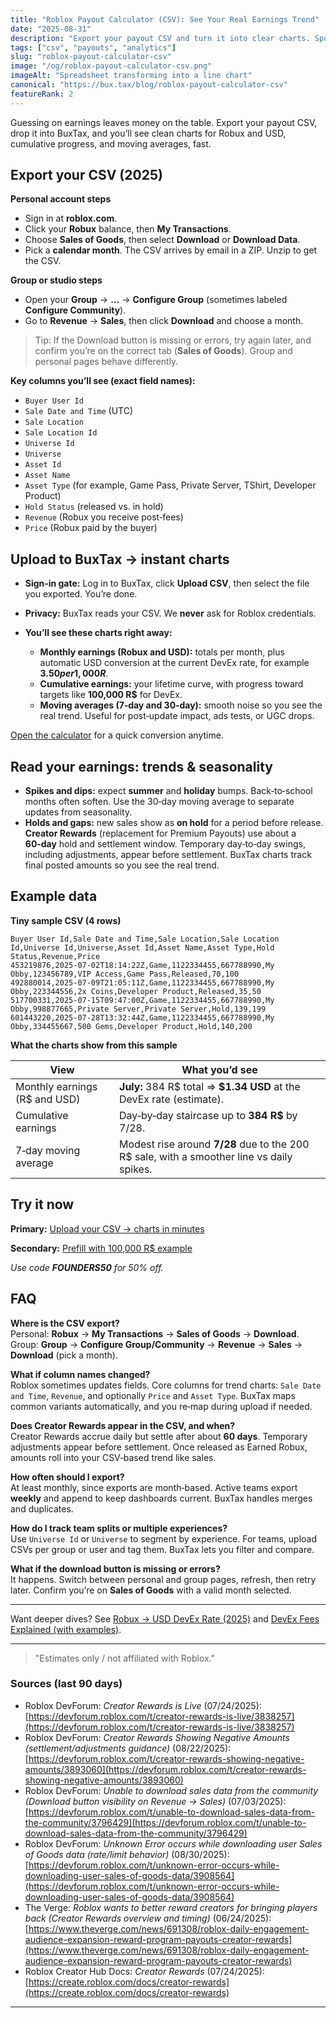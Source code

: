 ```yaml
---
title: "Roblox Payout Calculator (CSV): See Your Real Earnings Trend"
date: "2025-08-31"
description: "Export your payout CSV and turn it into clear charts. Spot trends, seasonality, and USD in minutes."
tags: ["csv", "payouts", "analytics"]
slug: "roblox-payout-calculator-csv"
image: "/og/roblox-payout-calculator-csv.png"
imageAlt: "Spreadsheet transforming into a line chart"
canonical: "https://bux.tax/blog/roblox-payout-calculator-csv"
featureRank: 2
---
```


Guessing on earnings leaves money on the table. Export your payout CSV, drop it into BuxTax, and you’ll see clean charts for Robux and USD, cumulative progress, and moving averages, fast.

## Export your CSV (2025)

**Personal account steps**

- Sign in at **roblox.com**.
- Click your **Robux** balance, then **My Transactions**.
- Choose **Sales of Goods**, then select **Download** or **Download Data**.
- Pick a **calendar month**. The CSV arrives by email in a ZIP. Unzip to get the CSV.

**Group or studio steps**

- Open your **Group** → **…** → **Configure Group** (sometimes labeled **Configure Community**).
- Go to **Revenue** → **Sales**, then click **Download** and choose a month.

> Tip: If the Download button is missing or errors, try again later, and confirm you’re on the correct tab (**Sales of Goods**). Group and personal pages behave differently.

**Key columns you’ll see (exact field names):**

- `Buyer User Id`
- `Sale Date and Time` (UTC)
- `Sale Location`
- `Sale Location Id`
- `Universe Id`
- `Universe`
- `Asset Id`
- `Asset Name`
- `Asset Type` (for example, Game Pass, Private Server, TShirt, Developer Product)
- `Hold Status` (released vs. in hold)
- `Revenue` (Robux you receive post‑fees)
- `Price` (Robux paid by the buyer)

## Upload to BuxTax → instant charts

- **Sign‑in gate:** Log in to BuxTax, click **Upload CSV**, then select the file you exported. You’re done.
- **Privacy:** BuxTax reads your CSV. We **never** ask for Roblox credentials.
- **You’ll see these charts right away:**

  - **Monthly earnings (Robux and USD):** totals per month, plus automatic USD conversion at the current DevEx rate, for example **$3.50 per 1,000 R$**.
  - **Cumulative earnings:** your lifetime curve, with progress toward targets like **100,000 R$** for DevEx.
  - **Moving averages (7‑day and 30‑day):** smooth noise so you see the real trend. Useful for post‑update impact, ads tests, or UGC drops.

[Open the calculator](/calculator?utm_source=blog&utm_medium=article&utm_campaign=inline) for a quick conversion anytime.

## Read your earnings: trends & seasonality

- **Spikes and dips:** expect **summer** and **holiday** bumps. Back‑to‑school months often soften. Use the 30‑day moving average to separate updates from seasonality.
- **Holds and gaps:** new sales show as **on hold** for a period before release. **Creator Rewards** (replacement for Premium Payouts) use about a **60‑day** hold and settlement window. Temporary day‑to‑day swings, including adjustments, appear before settlement. BuxTax charts track final posted amounts so you see the real trend.

## Example data

**Tiny sample CSV (4 rows)**

```csv
Buyer User Id,Sale Date and Time,Sale Location,Sale Location Id,Universe Id,Universe,Asset Id,Asset Name,Asset Type,Hold Status,Revenue,Price
453219876,2025-07-02T18:14:22Z,Game,1122334455,667788990,My Obby,123456789,VIP Access,Game Pass,Released,70,100
492880014,2025-07-09T21:05:11Z,Game,1122334455,667788990,My Obby,223344556,2x Coins,Developer Product,Released,35,50
517700331,2025-07-15T09:47:00Z,Game,1122334455,667788990,My Obby,998877665,Private Server,Private Server,Hold,139,199
601443220,2025-07-28T13:32:44Z,Game,1122334455,667788990,My Obby,334455667,500 Gems,Developer Product,Hold,140,200
```

**What the charts show from this sample**

| View                          | What you’d see                                                                            |
| ----------------------------- | ----------------------------------------------------------------------------------------- |
| Monthly earnings (R$ and USD) | **July:** 384 R$ total ⇒ **$1.34 USD** at the DevEx rate (estimate).                      |
| Cumulative earnings           | Day‑by‑day staircase up to **384 R$** by 7/28.                                            |
| 7‑day moving average          | Modest rise around **7/28** due to the 200 R$ sale, with a smoother line vs daily spikes. |

## Try it now

**Primary:** [Upload your CSV → charts in minutes](/calculator?utm_source=blog&utm_medium=article&utm_campaign=cta)

**Secondary:** [Prefill with 100,000 R$ example](/calculator?r=100000&utm_source=blog&utm_medium=article&utm_campaign=cta)

_Use code **FOUNDERS50** for 50% off._

## FAQ

**Where is the CSV export?**  
Personal: **Robux** → **My Transactions** → **Sales of Goods** → **Download**.  
Group: **Group** → **Configure Group/Community** → **Revenue** → **Sales** → **Download** (pick a month).

**What if column names changed?**  
Roblox sometimes updates fields. Core columns for trend charts: `Sale Date and Time`, `Revenue`, and optionally `Price` and `Asset Type`. BuxTax maps common variants automatically, and you re‑map during upload if needed.

**Does Creator Rewards appear in the CSV, and when?**  
Creator Rewards accrue daily but settle after about **60 days**. Temporary adjustments appear before settlement. Once released as Earned Robux, amounts roll into your CSV‑based trend like sales.

**How often should I export?**  
At least monthly, since exports are month‑based. Active teams export **weekly** and append to keep dashboards current. BuxTax handles merges and duplicates.

**How do I track team splits or multiple experiences?**  
Use `Universe Id` or `Universe` to segment by experience. For teams, upload CSVs per group or user and tag them. BuxTax lets you filter and compare.

**What if the download button is missing or errors?**  
It happens. Switch between personal and group pages, refresh, then retry later. Confirm you’re on **Sales of Goods** with a valid month selected.

---

Want deeper dives? See [Robux → USD DevEx Rate (2025)](/blog/robux-to-usd-rates) and [DevEx Fees Explained (with examples)](/blog/devex-fees-explained-examples).

---

> "Estimates only / not affiliated with Roblox."

### Sources (last 90 days)

- Roblox DevForum: _Creator Rewards is Live_ (07/24/2025): [https://devforum.roblox.com/t/creator-rewards-is-live/3838257](https://devforum.roblox.com/t/creator-rewards-is-live/3838257)
- Roblox DevForum: _Creator Rewards Showing Negative Amounts (settlement/adjustments guidance)_ (08/22/2025): [https://devforum.roblox.com/t/creator-rewards-showing-negative-amounts/3893060](https://devforum.roblox.com/t/creator-rewards-showing-negative-amounts/3893060)
- Roblox DevForum: _Unable to download sales data from the community (Download button visibility on Revenue → Sales)_ (07/03/2025): [https://devforum.roblox.com/t/unable-to-download-sales-data-from-the-community/3796429](https://devforum.roblox.com/t/unable-to-download-sales-data-from-the-community/3796429)
- Roblox DevForum: _Unknown Error occurs while downloading user Sales of Goods data (rate/limit behavior)_ (08/30/2025): [https://devforum.roblox.com/t/unknown-error-occurs-while-downloading-user-sales-of-goods-data/3908564](https://devforum.roblox.com/t/unknown-error-occurs-while-downloading-user-sales-of-goods-data/3908564)
- The Verge: _Roblox wants to better reward creators for bringing players back (Creator Rewards overview and timing)_ (06/24/2025): [https://www.theverge.com/news/691308/roblox-daily-engagement-audience-expansion-reward-program-payouts-creator-rewards](https://www.theverge.com/news/691308/roblox-daily-engagement-audience-expansion-reward-program-payouts-creator-rewards)
- Roblox Creator Hub Docs: _Creator Rewards_ (07/24/2025): [https://create.roblox.com/docs/creator-rewards](https://create.roblox.com/docs/creator-rewards)

---

<script type="application/ld+json">{`
{
  "@context":"https://schema.org",
  "@type":"Article",
  "headline":"Roblox Payout Calculator (CSV): See Your Real Earnings Trend",
  "description":"Export your payout CSV and turn it into clear charts. Spot trends, seasonality, and USD in minutes.",
  "image":"https://bux.tax/og/roblox-payout-calculator-csv.png",
  "imageAlt":"Spreadsheet transforming into a line chart",
  "datePublished":"2025-08-31",
  "dateModified":"2025-08-31",
  "author":{"@type":"Organization","name":"BuxTax"},
  "publisher":{
    "@type":"Organization",
    "name":"BuxTax",
    "logo":{"@type":"ImageObject","url":"https://bux.tax/logo.png"}
  },
  "mainEntityOfPage":{"@type":"WebPage","@id":"https://bux.tax/blog/roblox-payout-calculator-csv"}
}
`}</script>

<script type="application/ld+json">{`
{
  "@context":"https://schema.org",
  "@type":"FAQPage",
  "mainEntity":[
    {
      "@type":"Question",
      "name":"Where is the CSV export?",
      "acceptedAnswer":{
        "@type":"Answer",
        "text":"Personal: Robux → My Transactions → Sales of Goods → Download. Group: Group → Configure Group/Community → Revenue → Sales → Download (pick a month)."
      }
    },
    {
      "@type":"Question",
      "name":"What if column names changed?",
      "acceptedAnswer":{
        "@type":"Answer",
        "text":"Roblox sometimes updates fields. Core columns for trend charts are Sale Date and Time, Revenue, and optionally Price and Asset Type. BuxTax maps common variants and lets you remap during upload."
      }
    },
    {
      "@type":"Question",
      "name":"Does Creator Rewards appear in the CSV, and when?",
      "acceptedAnswer":{
        "@type":"Answer",
        "text":"Creator Rewards accrue daily but settle after about 60 days. Temporary adjustments appear before settlement. Once released, amounts roll into your CSV-based charts like any other earnings."
      }
    },
    {
      "@type":"Question",
      "name":"How often should I export?",
      "acceptedAnswer":{
        "@type":"Answer",
        "text":"At least monthly, since exports are month-based. Weekly exports keep dashboards fresh; BuxTax de-duplicates and merges uploads."
      }
    },
    {
      "@type":"Question",
      "name":"How do I track team splits or multiple experiences?",
      "acceptedAnswer":{
        "@type":"Answer",
        "text":"Use Universe Id or Universe to compare experiences. Upload separate CSVs for group vs. user and tag them for team reporting."
      }
    },
    {
      "@type":"Question",
      "name":"What if the download button is missing or errors?",
      "acceptedAnswer":{
        "@type":"Answer",
        "text":"Retry later—UI issues pop up periodically. Confirm you’re on Sales of Goods with a valid month selected; switching between personal and group pages often resolves it."
      }
    }
  ]
}
`}</script>
